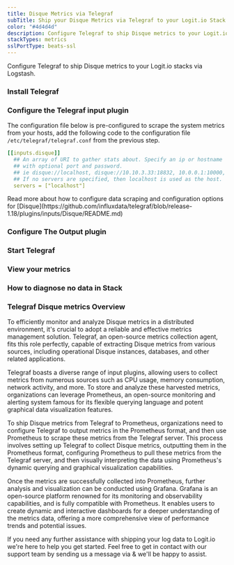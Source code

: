 ```yaml
---
title: Disque Metrics via Telegraf
subTitle: Ship your Disque Metrics via Telegraf to your Logit.io Stack
color: "#4d4d4d"
description: Configure Telegraf to ship Disque metrics to your Logit.io stacks. Configure Telegraf to send Disque metrics to Logstash or Elastic. Get started using our Telegraf Disque metrics example configuration.
stackTypes: metrics
sslPortType: beats-ssl
---
```


Configure Telegraf to ship Disque metrics to your Logit.io stacks via Logstash.

<Steps>

  ### Install Telegraf

  <InstallTelegraf />

  ### Configure the Telegraf input plugin

  The configuration file below is pre-configured to scrape the system metrics from your hosts, add the following code to the configuration file `/etc/telegraf/telegraf.conf` from the previous step.

  ```yaml copy
  [[inputs.disque]]  
    ## An array of URI to gather stats about. Specify an ip or hostname
    ## with optional port and password.
    ## ie disque://localhost, disque://10.10.3.33:18832, 10.0.0.1:10000, etc.
    ## If no servers are specified, then localhost is used as the host.
    servers = ["localhost"]
  ```

  <Callout type="info">
    Read more about how to configure data scraping and configuration options for [Disque](https://github.com/influxdata/telegraf/blob/release-1.18/plugins/inputs/Disque/README.md)
  </Callout>

  ### Configure The Output plugin

  <TelegrafOutputPlugin />

  ### Start Telegraf

  <StartTelegraf />

  ### View your metrics
  <LaunchStack source="Disque_Metrics_via_Telegraf" utmMedium="metrics" utmCampaign="telegraf-Disque-metrics" />

  ### How to diagnose no data in Stack

  <DiagnoseNoData />

</Steps>

### Telegraf Disque metrics Overview

To efficiently monitor and analyze Disque metrics in a distributed environment, it's crucial to adopt a reliable and effective metrics management 
solution. Telegraf, an open-source metrics collection agent, fits this role perfectly, capable of extracting Disque metrics from various sources, 
including operational Disque instances, databases, and other related applications.

Telegraf boasts a diverse range of input plugins, allowing users to collect metrics from numerous sources such as CPU usage, memory consumption, 
network activity, and more. To store and analyze these harvested metrics, organizations can leverage Prometheus, an open-source monitoring and 
alerting system famous for its flexible querying language and potent graphical data visualization features.

To ship Disque metrics from Telegraf to Prometheus, organizations need to configure Telegraf to output metrics in the Prometheus format, and then 
use Prometheus to scrape these metrics from the Telegraf server. This process involves setting up Telegraf to collect Disque metrics, outputting 
them in the Prometheus format, configuring Prometheus to pull these metrics from the Telegraf server, and then visually interpreting the data 
using Prometheus's dynamic querying and graphical visualization capabilities.

Once the metrics are successfully collected into Prometheus, further analysis and visualization can be conducted using Grafana. Grafana is an 
open-source platform renowned for its monitoring and observability capabilities, and is fully compatible with Prometheus. It enables users to 
create dynamic and interactive dashboards for a deeper understanding of the metrics data, offering a more comprehensive view of performance trends 
and potential issues.

If you need any further assistance with shipping your log data to Logit.io we're here to help you get started. Feel free to get in contact with 
our support team by sending us a message via <IntercomButton text="live chat" /> & we'll be happy to assist.
